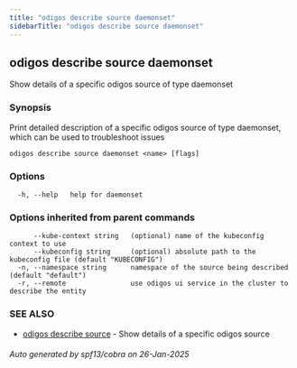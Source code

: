 ```yaml
---
title: "odigos describe source daemonset"
sidebarTitle: "odigos describe source daemonset"
---
```

## odigos describe source daemonset

Show details of a specific odigos source of type daemonset

### Synopsis

Print detailed description of a specific odigos source of type daemonset, which can be used to troubleshoot issues

```
odigos describe source daemonset <name> [flags]
```

### Options

```
  -h, --help   help for daemonset
```

### Options inherited from parent commands

```
      --kube-context string   (optional) name of the kubeconfig context to use
      --kubeconfig string     (optional) absolute path to the kubeconfig file (default "KUBECONFIG")
  -n, --namespace string      namespace of the source being described (default "default")
  -r, --remote                use odigos ui service in the cluster to describe the entity
```

### SEE ALSO

* [odigos describe source](/cli/odigos_describe_source)	 - Show details of a specific odigos source

###### Auto generated by spf13/cobra on 26-Jan-2025
